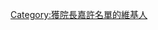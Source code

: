 {{Userbox
  |border-c = #88FF88
  |border-s = 1
  |id-c     = #88FF88
  |id-s     = 9
  |id-fc    = #000000
  |info-c   = #EEFFEE
  |info-s   = 10
  |info-fc  = #000000
  |id       = Dean's list
  |info     = 這個用戶曾獲[[院長嘉許名單|院長嘉許狀]]。
}}
<includeonly>
[[Category:獲院長嘉許名單的維基人]]</includeonly>